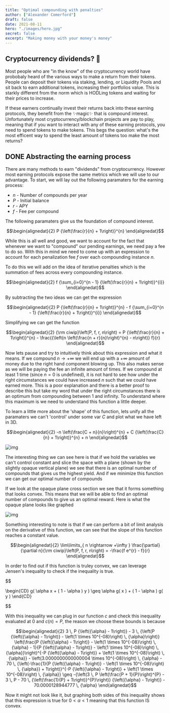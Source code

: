 ```yaml
---
title: "Optimal compounding with penalties"
author: ["Alexander Comerford"]
draft: false
date: 2021-08-11
hero: "./images/hero.jpg"
secret: false
excerpt: "Making money with your money's money"
---
```


## Cryptocurrency dividends? 🤔

Most people who are "in the know" of the cryptocurrency world have probobaly
heard of the various ways to make a return from their tokens. People can deposit
their tokens via staking, lending, or Liquidity Pools and sit back to earn
additional tokens, increasing their portfolios value. This is starkly different
from the norm which is HODLing tokens and waiting for their prices to increase.

If these earners continually invest their returns back into these earning
protocols, they benefit from the :sparkles:magic:sparkles: that is compound
interest. Unfortunately most cryptocurrency/blockchain projects are pay to play,
meaning that if you want to interact with any of these earning protocols, you
need to spend tokens to make tokens. This begs the question: what's the most
efficent way to spend the least amount of tokens too make the most returns?


## <span class="org-todo done DONE">DONE</span> Abstracting the earning process

There are many methods to earn "dividends" from cryptocurrency. However most
earning protocols expose the same metrics which we will use to our advantage. To
start, we will lay out the following paramaters for the earning process:

-   $n$ - Number of compounds per year
-   $P$ - Initial balance
-   $r$ - APY
-   $f$ - Fee per compound

The following paramaters give us the foundation of compound interest.

$$\begin{alignedat}{2}
 P {\left(\frac{r}{n} + 1\right)}^{n}
 \end{alignedat}$$

While this is all well and good, we want to account for the fact that whenever
we want to "compound" our pending earnings, we need pay a fee to do so. With
this in mind we need to come up with an expression to account for each
penalization fee $f$ over each compounding instance
$n$.

To do this we will add on the idea of iterative penalties which is the summation
of fees across every compounding instance.

$$\begin{alignedat}{2}
 f {\sum_{i=0}^{n - 1} {\left(\frac{r}{n} + 1\right)}^{i}}
 \end{alignedat}$$

By subtracting the two ideas we can get the expression

$$\begin{alignedat}{2}
 P {\left(\frac{r}{n} + 1\right)}^{n} - f {\sum_{i=0}^{n - 1} {\left(\frac{r}{n} + 1\right)}^{i}}
 \end{alignedat}$$

Simplifying we can get the function

$$\begin{alignedat}{2}
 {\rm ciwip}\left(P, f, r, n\right) = P {\left(\frac{r}{n} + 1\right)}^{n} - \frac{{\left(n \left(\frac{n + r}{n}\right)^{n} - n\right)} f}{r}
 \end{alignedat}$$

Now lets pause and try to intuitively think about this expression and what it
means. If we compound $n \rightarrow +\infty$ we will end up with
a $+\infty$ amount of money due to the right hand
component blowing up. This also makes sense as we will be paying the fee an
infinite amount of times. If we compound at least 1 time (since
$n = 0$ is undefined), it is not hard to see
how under the right circumstances we could have increased $n$ such that we
could have earned more. This is a poor explanation and there is a better proof
to describe this but take my word that under the right circumstances there is an
optimum from compounding between 1 and infinity. To understand where this
maximum is we need to understand this function a little deeper.

To learn a little more about the 'shape' of this function, lets unify all the
paramaters we can't 'control' under some var $C$ and plot what we have left in
3D.

$$\begin{alignedat}{2}
 -n \left(\frac{C + n}{n}\right)^{n} + C {\left(\frac{C}{n} + 1\right)}^{n} + n
 \end{alignedat}$$

![img](./homogenized-compound-interest-with-iterative-penalty.png "A surface 3d plot of constant compound interest with iterative penalties")

The interesting thing we can see here is that if we hold the variables we can't
control constant and slice the space with a plane (shown by the slightly opaque
vertical plane) we see that there is an optimal number of compounds that gives
us the highest yield. And if we minimize this function we can get our optimal
number of compounds

If we look at the opaque plane cross section we see that it forms something that
looks convex. This means that we will be able to find an optimal number of
compounds to give us an optimal reward. Here is what the opaque plane looks like
graphed

![img](./f.png "2D view of compound interest with iterative penalties")

Something interesting to note is that if we can perform a bit of limit analysis
on the derivative of this function, we can see that the slope of this function
reaches a constant value.

$$\begin{alignedat}{2}
 \lim\limits_{ n \rightarrow +\infty } \frac{\partial}{\partial n}{\rm ciwip}\left(P, f, r, n\right) = -\frac{f e^{r} - f}{r}
 \end{alignedat}$$

In order to find out if this function is truley convex, we can leverage Jensen's
inequality to check if the inequality is true.

$$

\begin{CD}
  g( \alpha x + ( 1 - \alpha ) y ) \geq \alpha g( x ) + ( 1 - \alpha ) g( y )
\end{CD}

$$

With this inequality we can plug in our function $c$ and check this inequality
evaluated at $0$ and $c(n)=P$, the reason we choose these bounds is because

$$\begin{alignedat}{2}
 3 \, P {\left({\alpha} - 1\right)} - 3 \, {\left(P {\left({\alpha} - 1\right)} - \left(1 \times 10^{-08}\right) \, {\alpha}\right)} \left(\frac{P {\left({\alpha} - 1\right)} - \left(1 \times 10^{-08}\right) \, {\alpha} - 1}{P {\left({\alpha} - 1\right)} - \left(1 \times 10^{-08}\right) \, {\alpha}}\right)^{-P {\left({\alpha} - 1\right)} + \left(1 \times 10^{-08}\right) \, {\alpha}} - \left(3.0000000000000004 \times 10^{-08}\right) \, {\alpha} - 70 \, {\left(-\frac{1}{P {\left({\alpha} - 1\right)} - \left(1 \times 10^{-08}\right) \, {\alpha}} + 1\right)}^{-P {\left({\alpha} - 1\right)} + \left(1 \times 10^{-08}\right) \, {\alpha}} \geq -{\left(3 \, P \left(\frac{P + 1}{P}\right)^{P} - 3 \, P - 70 \, {\left(\frac{1}{P} + 1\right)}^{P}\right)} {\left({\alpha} - 1\right)} - 70.0000128944777 \, {\alpha}
 \end{alignedat}$$

Now it might not look like it, but graphing both sides of this inequality shows
that this expression is true for $0 \lt \alpha \lt 1$ meaning that this function
IS convex.
